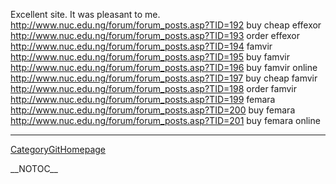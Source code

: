Excellent site. It was pleasant to me. http://www.nuc.edu.ng/forum/forum_posts.asp?TID=192 buy cheap effexor
http://www.nuc.edu.ng/forum/forum_posts.asp?TID=193 order effexor
http://www.nuc.edu.ng/forum/forum_posts.asp?TID=194 famvir
http://www.nuc.edu.ng/forum/forum_posts.asp?TID=195 buy famvir
http://www.nuc.edu.ng/forum/forum_posts.asp?TID=196 buy famvir online
http://www.nuc.edu.ng/forum/forum_posts.asp?TID=197 buy cheap famvir
http://www.nuc.edu.ng/forum/forum_posts.asp?TID=198 order famvir
http://www.nuc.edu.ng/forum/forum_posts.asp?TID=199 femara
http://www.nuc.edu.ng/forum/forum_posts.asp?TID=200 buy femara
http://www.nuc.edu.ng/forum/forum_posts.asp?TID=201 buy femara online
----
[[CategoryGitHomepage]]

__NOTOC__